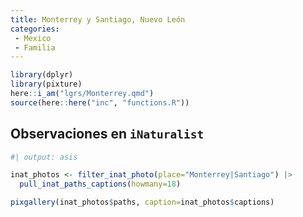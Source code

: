 ```yaml
---
title: Monterrey y Santiago, Nuevo León
categories:
 - Mexico
 - Familia
---
```



```r
library(dplyr)
library(pixture)
here::i_am("lgrs/Monterrey.qmd")
source(here::here("inc", "functions.R"))
```


## Observaciones en `iNaturalist`

```r
#| output: asis

inat_photos <- filter_inat_photo(place="Monterrey|Santiago") |>
  pull_inat_paths_captions(howmany=18)

pixgallery(inat_photos$paths, caption=inat_photos$captions)

```

